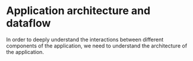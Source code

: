 
# Application architecture and dataflow

In order to deeply understand the interactions between different components of the application, we need to understand the architecture of the application. 

<Cards num={2}>
  <Card
    title="Application achitecture"
    href="/ledger-devices/connectivity/ledgerJS/architecture/application-architecture"
  />
  <Card
    title="Architecture dataflow"
    href="/ledger-devices/connectivity/ledgerJS/architecture/architecture-dataflow"
  />
</Cards>